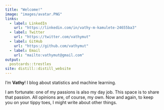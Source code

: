 ```yaml
---
title: "Welcome!"
image: "images/avatar.PNG"
links:
  - label: LinkedIn
    url: "https://linkedin.com/in/vathy-m-kamulete-24655ba3"
  - label: Twitter
    url: "https://twitter.com/vathymut"
  - label: GitHub
    url: "https://github.com/vathymut"
  - label: Email
    url: "mailto:vathymut@gmail.com"
output:
  postcards::trestles
site: distill::distill_website  
---
```


I'm **Vathy**! I blog about statistics and machine learning. 

I am fortunate: one of my passions is also my day job. This space is to
share that passion. All opinions are, of course, my own. Now and again, to keep
you on your tippy toes, I might write about other things.
